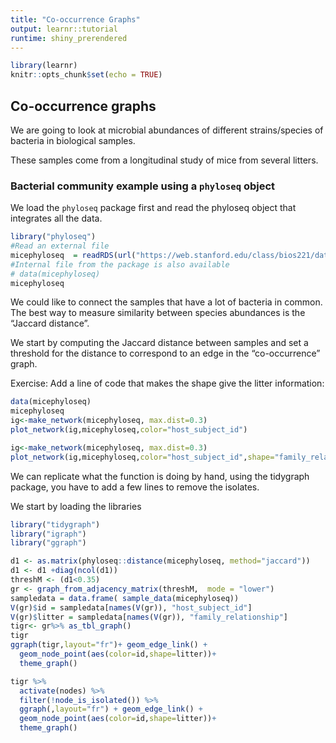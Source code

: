 ```yaml
---
title: "Co-occurrence Graphs"
output: learnr::tutorial
runtime: shiny_prerendered
---
```


```r
library(learnr)
knitr::opts_chunk$set(echo = TRUE)
```

## Co-occurrence graphs

We are going to look at microbial abundances of different strains/species of bacteria in biological samples.

These samples come from a longitudinal study of mice from several litters.


### Bacterial community example using a `phyloseq` object

We load the `phyloseq` package first and read the phyloseq object that integrates all the data.

```r
library("phyloseq")
#Read an external file
micephyloseq  = readRDS(url("https://web.stanford.edu/class/bios221/data/ps1.rds"))
#Internal file from the package is also available 
# data(micephyloseq)
micephyloseq
```

We could like to connect the samples that have a lot of bacteria in common.
The best way to measure similarity between species abundances is the "Jaccard distance".

We start by computing the Jaccard distance between samples and set a threshold for the distance to correspond to an edge in the "co-occurrence" graph.

Exercise: Add a line of code that makes the shape give the litter information:

```r
data(micephyloseq)
micephyloseq
ig<-make_network(micephyloseq, max.dist=0.3)
plot_network(ig,micephyloseq,color="host_subject_id")
```


```r
ig<-make_network(micephyloseq, max.dist=0.3)
plot_network(ig,micephyloseq,color="host_subject_id",shape="family_relationship")
```

We can replicate what the function is doing by hand,
using the tidygraph package, you have to add a few lines
to remove the isolates.

We start by loading the libraries
```r
library("tidygraph")
library("igraph")
library("ggraph")
```


```r
d1 <- as.matrix(phyloseq::distance(micephyloseq, method="jaccard"))
d1 <- d1 +diag(ncol(d1))
threshM <- (d1<0.35)
gr <- graph_from_adjacency_matrix(threshM,  mode = "lower")
sampledata = data.frame( sample_data(micephyloseq))
V(gr)$id = sampledata[names(V(gr)), "host_subject_id"]
V(gr)$litter = sampledata[names(V(gr)), "family_relationship"]
tigr<- gr%>% as_tbl_graph()
tigr
ggraph(tigr,layout="fr")+ geom_edge_link() +
  geom_node_point(aes(color=id,shape=litter))+
  theme_graph()
```

```r
tigr %>%
  activate(nodes) %>% 
  filter(!node_is_isolated()) %>%
  ggraph(,layout="fr") + geom_edge_link() +
  geom_node_point(aes(color=id,shape=litter))+
  theme_graph()
```
